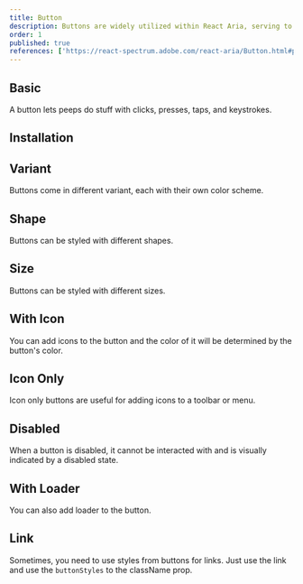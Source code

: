 ```yaml
---
title: Button
description: Buttons are widely utilized within React Aria, serving to initiate actions such as form submission or page navigation. They are versatile, employed for everything from basic labels to intricate form structures.
order: 1
published: true
references: ['https://react-spectrum.adobe.com/react-aria/Button.html#props']
---
```


## Basic

A button lets peeps do stuff with clicks, presses, taps, and keystrokes.

<Demo center component='buttons/button/button-basic-demo' />

## Installation

<Install component='button' />

## Variant

Buttons come in different variant, each with their own color scheme.

<Demo center component='buttons/button/button-variant-demo' />

## Shape

Buttons can be styled with different shapes.

<Demo center component='buttons/button/button-shape-demo' />

## Size

Buttons can be styled with different sizes.

<Demo center component='buttons/button/button-size-demo' />

## With Icon

You can add icons to the button and the color of it will be determined by the button's color.

<Demo center component='buttons/button/button-icon-demo' />

## Icon Only

Icon only buttons are useful for adding icons to a toolbar or menu.

<Demo center component='buttons/button/button-icon-only-demo' />

## Disabled

When a button is disabled, it cannot be interacted with and is visually indicated by a disabled state.

<Demo center component='buttons/button/button-disabled-demo' />

## With Loader

You can also add loader to the button.

<Demo center component='buttons/button/button-loader-demo' />

## Link

Sometimes, you need to use styles from buttons for links. Just use the link and use the `buttonStyles` to the className prop.

<Demo center component='buttons/button/button-link-demo' />
